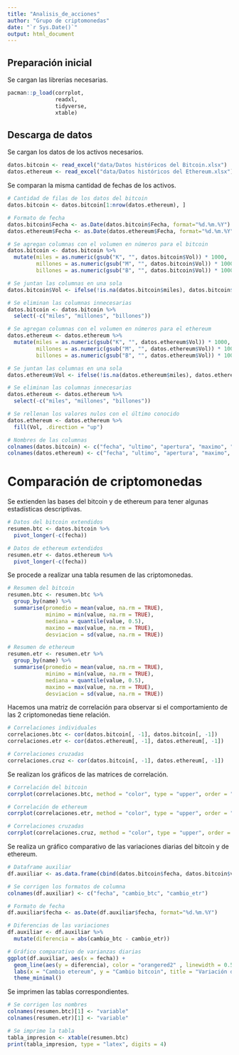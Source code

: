 ```yaml
---
title: "Analisis_de_acciones"
author: "Grupo de criptomonedas"
date: "`r Sys.Date()`"
output: html_document
---
```


## Preparación inicial

Se cargan las librerías necesarias.

```r
pacman::p_load(corrplot,
               readxl,
               tidyverse,
               xtable)
```

## Descarga de datos

Se cargan los datos de los activos necesarios.

```r
datos.bitcoin <- read_excel("data/Datos históricos del Bitcoin.xlsx")
datos.ethereum <- read_excel("data/Datos históricos del Ethereum.xlsx")
```

Se comparan la misma cantidad de fechas de los activos.

```r
# Cantidad de filas de los datos del bitcoin
datos.bitcoin <- datos.bitcoin[1:nrow(datos.ethereum), ]

# Formato de fecha
datos.bitcoin$Fecha <- as.Date(datos.bitcoin$Fecha, format="%d.%m.%Y")
datos.ethereum$Fecha <- as.Date(datos.ethereum$Fecha, format="%d.%m.%Y")

# Se agregan columnas con el volumen en números para el bitcoin
datos.bitcoin <- datos.bitcoin %>% 
  mutate(miles = as.numeric(gsub("K", "", datos.bitcoin$Vol)) * 1000,
         millones = as.numeric(gsub("M", "", datos.bitcoin$Vol)) * 1000000,
         billones = as.numeric(gsub("B", "", datos.bitcoin$Vol)) * 1000000000)

# Se juntan las columnas en una sola
datos.bitcoin$Vol <- ifelse(!is.na(datos.bitcoin$miles), datos.bitcoin$miles, ifelse(!is.na(datos.bitcoin$millones), datos.bitcoin$millones, ifelse(!is.na(datos.bitcoin$billones), datos.bitcoin$billones, NA)))

# Se eliminan las columnas innecesarias
datos.bitcoin <- datos.bitcoin %>% 
  select(-c("miles", "millones", "billones"))

# Se agregan columnas con el volumen en números para el ethereum
datos.ethereum <- datos.ethereum %>% 
  mutate(miles = as.numeric(gsub("K", "", datos.ethereum$Vol)) * 1000,
         millones = as.numeric(gsub("M", "", datos.ethereum$Vol)) * 1000000,
         billones = as.numeric(gsub("B", "", datos.ethereum$Vol)) * 1000000000)

# Se juntan las columnas en una sola
datos.ethereum$Vol <- ifelse(!is.na(datos.ethereum$miles), datos.ethereum$miles, ifelse(!is.na(datos.ethereum$millones), datos.ethereum$millones, ifelse(!is.na(datos.ethereum$billones), datos.ethereum$billones, NA)))

# Se eliminan las columnas innecesarias
datos.ethereum <- datos.ethereum %>% 
  select(-c("miles", "millones", "billones"))

# Se rellenan los valores nulos con el último conocido
datos.ethereum <- datos.ethereum %>% 
  fill(Vol, .direction = "up")

# Nombres de las columnas
colnames(datos.bitcoin) <- c("fecha", "ultimo", "apertura", "maximo", "minimo", "volumen", "variacion")
colnames(datos.ethereum) <- c("fecha", "ultimo", "apertura", "maximo", "minimo", "volumen", "variacion")
```

# Comparación de criptomonedas

Se extienden las bases del bitcoin y de ethereum para tener algunas estadísticas descriptivas.

```r
# Datos del bitcoin extendidos
resumen.btc <- datos.bitcoin %>% 
  pivot_longer(-c(fecha))

# Datos de ethereum extendidos
resumen.etr <- datos.ethereum %>% 
  pivot_longer(-c(fecha))
```

Se procede a realizar una tabla resumen de las criptomonedas.

```r
# Resumen del bitcoin
resumen.btc <- resumen.btc %>%
  group_by(name) %>%
  summarise(promedio = mean(value, na.rm = TRUE),
            minimo = min(value, na.rm = TRUE),
            mediana = quantile(value, 0.5),
            maximo = max(value, na.rm = TRUE),
            desviacion = sd(value, na.rm = TRUE))

# Resumen de ethereum
resumen.etr <- resumen.etr %>%
  group_by(name) %>%
  summarise(promedio = mean(value, na.rm = TRUE),
            minimo = min(value, na.rm = TRUE),
            mediana = quantile(value, 0.5),
            maximo = max(value, na.rm = TRUE),
            desviacion = sd(value, na.rm = TRUE))
```

Hacemos una matriz de correlación para observar si el comportamiento de las 2 criptomonedas tiene relación.

```r
# Correlaciones individuales
correlaciones.btc <- cor(datos.bitcoin[, -1], datos.bitcoin[, -1])
correlaciones.etr <- cor(datos.ethereum[, -1], datos.ethereum[, -1])

# Correlaciones cruzadas
correlaciones.cruz <- cor(datos.bitcoin[, -1], datos.ethereum[, -1])
```

Se realizan los gráficos de las matrices de correlación.

```r
# Correlación del bitcoin
corrplot(correlaciones.btc, method = "color", type = "upper", order = "hclust", addCoef.col = "lightcoral", number.cex = 0.7, number.digits = 3)

# Correlación de ethereum
corrplot(correlaciones.etr, method = "color", type = "upper", order = "hclust", addCoef.col = "lightcoral", number.cex = 0.7, number.digits = 3)

# Correlaciones cruzadas
corrplot(correlaciones.cruz, method = "color", type = "upper", order = "hclust", addCoef.col = "lightcoral", number.cex = 0.7, number.digits = 3)
```

Se realiza un gráfico comparativo de las variaciones diarias del bitcoin y de ethereum.

```r
# Dataframe auxiliar
df.auxiliar <- as.data.frame(cbind(datos.bitcoin$fecha, datos.bitcoin$variacion, datos.ethereum$variacion))

# Se corrigen los formatos de columna
colnames(df.auxiliar) <- c("fecha", "cambio_btc", "cambio_etr")

# Formato de fecha
df.auxiliar$fecha <- as.Date(df.auxiliar$fecha, format="%d.%m.%Y")

# Diferencias de las variaciones
df.auxiliar <- df.auxiliar %>% 
  mutate(diferencia = abs(cambio_btc - cambio_etr))

# Gráfico comparativo de varianzas diarias
ggplot(df.auxiliar, aes(x = fecha)) +
  geom_line(aes(y = diferencia), color = "orangered2" , linewidth = 0.5) +
  labs(x = "Cambio etereum", y = "Cambio bitcoin", title = "Variación diaria entre etereum y bitcoin") +
  theme_minimal()
```

Se imprimen las tablas correspondientes.

```r
# Se corrigen los nombres
colnames(resumen.btc)[1] <- "variable"
colnames(resumen.etr)[1] <- "variable"

# Se imprime la tabla
tabla_impresion <- xtable(resumen.btc)
print(tabla_impresion, type = "latex", digits = 4)
```

